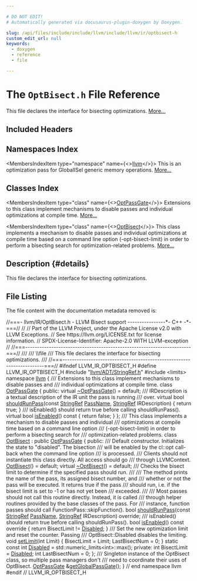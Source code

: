 ```yaml
---

# DO NOT EDIT!
# Automatically generated via docusaurus-plugin-doxygen by Doxygen.

slug: /api/files/include/include/llvm/include/llvm/ir/optbisect-h
custom_edit_url: null
keywords:
  - doxygen
  - reference
  - file

---
```





# The `OptBisect.h` File Reference

<DoxygenPage pluginConfig={pluginConfig}>

This file declares the interface for bisecting optimizations. <a href="#details">More...</a>

## Included Headers

<IncludesList>
<IncludesListItem
  filePath="llvm/ADT/StringRef.h"
  permalink="/docs/api/files/include/include/llvm/include/llvm/adt/stringref-h"
  isLocal="true" />
<IncludesListItem
  filePath="limits"
  permalink=""
  isLocal="false" />
</IncludesList>

## Namespaces Index

<MembersIndex>

<MembersIndexItem
  type="namespace"
  name={<><a href="/docs/api/namespaces/llvm">llvm</a></>}>
This is an optimization pass for GlobalISel generic memory operations. <a href="/docs/api/namespaces/llvm/#details">More...</a>
</MembersIndexItem>

</MembersIndex>

## Classes Index

<MembersIndex>

<MembersIndexItem
  type="class"
  name={<><a href="/docs/api/classes/llvm/optpassgate">OptPassGate</a></>}>
Extensions to this class implement mechanisms to disable passes and individual optimizations at compile time. <a href="/docs/api/classes/llvm/optpassgate/#details">More...</a>
</MembersIndexItem>

<MembersIndexItem
  type="class"
  name={<><a href="/docs/api/classes/llvm/optbisect">OptBisect</a></>}>
This class implements a mechanism to disable passes and individual optimizations at compile time based on a command line option (-opt-bisect-limit) in order to perform a bisecting search for optimization-related problems. <a href="/docs/api/classes/llvm/optbisect/#details">More...</a>
</MembersIndexItem>

</MembersIndex>

## Description {#details}

This file declares the interface for bisecting optimizations.

## File Listing

The file content with the documentation metadata removed is:

<ProgramListing>

<Link id="l00001" /><CodeLine lineNumber="1"><Highlight kind="comment">//===- llvm/IR/OptBisect.h - LLVM Bisect support ----------------&#42;- C++ -&#42;-===//</Highlight><Highlight kind="normal"></Highlight></CodeLine>
<Link id="l00002" /><CodeLine lineNumber="2"><Highlight kind="normal"></Highlight><Highlight kind="comment">//</Highlight><Highlight kind="normal"></Highlight></CodeLine>
<Link id="l00003" /><CodeLine lineNumber="3"><Highlight kind="normal"></Highlight><Highlight kind="comment">// Part of the LLVM Project, under the Apache License v2.0 with LLVM Exceptions.</Highlight><Highlight kind="normal"></Highlight></CodeLine>
<Link id="l00004" /><CodeLine lineNumber="4"><Highlight kind="normal"></Highlight><Highlight kind="comment">// See https://llvm.org/LICENSE.txt for license information.</Highlight><Highlight kind="normal"></Highlight></CodeLine>
<Link id="l00005" /><CodeLine lineNumber="5"><Highlight kind="normal"></Highlight><Highlight kind="comment">// SPDX-License-Identifier: Apache-2.0 WITH LLVM-exception</Highlight><Highlight kind="normal"></Highlight></CodeLine>
<Link id="l00006" /><CodeLine lineNumber="6"><Highlight kind="normal"></Highlight><Highlight kind="comment">//</Highlight><Highlight kind="normal"></Highlight></CodeLine>
<Link id="l00007" /><CodeLine lineNumber="7"><Highlight kind="normal"></Highlight><Highlight kind="comment">//===----------------------------------------------------------------------===//</Highlight><Highlight kind="comment"></Highlight></CodeLine>
<Link id="l00008" /><CodeLine lineNumber="8"><Highlight kind="comment">///</Highlight></CodeLine>
<Link id="l00009" /><CodeLine lineNumber="9"><Highlight kind="comment">/// \\file</Highlight></CodeLine>
<Link id="l00010" /><CodeLine lineNumber="10"><Highlight kind="comment">/// This file declares the interface for bisecting optimizations.</Highlight></CodeLine>
<Link id="l00011" /><CodeLine lineNumber="11"><Highlight kind="comment">///</Highlight><Highlight kind="normal"></Highlight></CodeLine>
<Link id="l00012" /><CodeLine lineNumber="12"><Highlight kind="normal"></Highlight><Highlight kind="comment">//===----------------------------------------------------------------------===//</Highlight><Highlight kind="normal"></Highlight></CodeLine>
<Link id="l00013" /><CodeLine lineNumber="13"><Highlight kind="normal"></Highlight></CodeLine>
<Link id="l00014" /><CodeLine lineNumber="14"><Highlight kind="normal"></Highlight><Highlight kind="preprocessor">#ifndef LLVM&#95;IR&#95;OPTBISECT&#95;H</Highlight><Highlight kind="normal"></Highlight></CodeLine>
<Link id="l00015" /><CodeLine lineNumber="15"><Highlight kind="normal"></Highlight><Highlight kind="preprocessor">#define LLVM&#95;IR&#95;OPTBISECT&#95;H</Highlight><Highlight kind="normal"></Highlight></CodeLine>
<Link id="l00016" /><CodeLine lineNumber="16"><Highlight kind="normal"></Highlight></CodeLine>
<Link id="l00017" /><CodeLine lineNumber="17"><Highlight kind="normal"></Highlight><Highlight kind="preprocessor">#include &quot;<a href="/docs/api/files/include/include/llvm/include/llvm/adt/stringref-h">llvm/ADT/StringRef.h</a>&quot;</Highlight><Highlight kind="normal"></Highlight></CodeLine>
<Link id="l00018" /><CodeLine lineNumber="18"><Highlight kind="normal"></Highlight><Highlight kind="preprocessor">#include &lt;limits&gt;</Highlight><Highlight kind="normal"></Highlight></CodeLine>
<Link id="l00019" /><CodeLine lineNumber="19"><Highlight kind="normal"></Highlight></CodeLine>
<Link id="l00020" /><CodeLine lineNumber="20"><Highlight kind="normal"></Highlight><Highlight kind="keyword">namespace </Highlight><Highlight kind="normal"><a href="/docs/api/namespaces/llvm">llvm</a> &#123;</Highlight></CodeLine>
<Link id="l00021" /><CodeLine lineNumber="21"><Highlight kind="normal"></Highlight><Highlight kind="comment"></Highlight></CodeLine>
<Link id="l00022" /><CodeLine lineNumber="22"><Highlight kind="comment">/// Extensions to this class implement mechanisms to disable passes and</Highlight></CodeLine>
<Link id="l00023" /><CodeLine lineNumber="23"><Highlight kind="comment">/// individual optimizations at compile time.</Highlight><Highlight kind="normal"></Highlight></CodeLine>
<Link id="l00024" /><CodeLine lineNumber="24" lineLink="/docs/api/classes/llvm/optpassgate"><Highlight kind="normal"></Highlight><Highlight kind="keyword">class </Highlight><Highlight kind="normal"><a href="/docs/api/classes/llvm/optpassgate">OptPassGate</a> &#123;</Highlight></CodeLine>
<Link id="l00025" /><CodeLine lineNumber="25"><Highlight kind="normal"></Highlight><Highlight kind="keyword">public</Highlight><Highlight kind="normal">:</Highlight></CodeLine>
<Link id="l00026" /><CodeLine lineNumber="26" lineLink="/docs/api/classes/llvm/optpassgate/#affc8ba09f6b5795a99112ec0c84be0d8"><Highlight kind="normal">  </Highlight><Highlight kind="keyword">virtual</Highlight><Highlight kind="normal"> <a href="/docs/api/classes/llvm/optpassgate/#affc8ba09f6b5795a99112ec0c84be0d8">~OptPassGate</a>() = </Highlight><Highlight kind="keywordflow">default</Highlight><Highlight kind="normal">;</Highlight></CodeLine>
<Link id="l00027" /><CodeLine lineNumber="27"><Highlight kind="normal"></Highlight><Highlight kind="comment"></Highlight></CodeLine>
<Link id="l00028" /><CodeLine lineNumber="28"><Highlight kind="comment">  /// IRDescription is a textual description of the IR unit the pass is running</Highlight></CodeLine>
<Link id="l00029" /><CodeLine lineNumber="29"><Highlight kind="comment">  /// over.</Highlight><Highlight kind="normal"></Highlight></CodeLine>
<Link id="l00030" /><CodeLine lineNumber="30" lineLink="/docs/api/classes/llvm/optpassgate/#a59de8deea51271200bbfc1e5be45ee3c"><Highlight kind="normal">  </Highlight><Highlight kind="keyword">virtual</Highlight><Highlight kind="normal"> </Highlight><Highlight kind="keywordtype">bool</Highlight><Highlight kind="normal"> <a href="/docs/api/classes/llvm/optpassgate/#a59de8deea51271200bbfc1e5be45ee3c">shouldRunPass</a>(</Highlight><Highlight kind="keyword">const</Highlight><Highlight kind="normal"> <a href="/docs/api/classes/llvm/stringref">StringRef</a> <a href="/docs/api/files/lib/lib/target/lib/target/x86/x86loweramxintrinsics-cpp/#adb9257105a403ef9d0773b87693f7779">PassName</a>,</Highlight></CodeLine>
<Link id="l00031" /><CodeLine lineNumber="31"><Highlight kind="normal">                             <a href="/docs/api/classes/llvm/stringref">StringRef</a> IRDescription) &#123;</Highlight></CodeLine>
<Link id="l00032" /><CodeLine lineNumber="32"><Highlight kind="normal">    </Highlight><Highlight kind="keywordflow">return</Highlight><Highlight kind="normal"> </Highlight><Highlight kind="keyword">true</Highlight><Highlight kind="normal">;</Highlight></CodeLine>
<Link id="l00033" /><CodeLine lineNumber="33"><Highlight kind="normal">  &#125;</Highlight></CodeLine>
<Link id="l00034" /><CodeLine lineNumber="34"><Highlight kind="normal"></Highlight><Highlight kind="comment"></Highlight></CodeLine>
<Link id="l00035" /><CodeLine lineNumber="35"><Highlight kind="comment">  /// isEnabled() should return true before calling shouldRunPass().</Highlight><Highlight kind="normal"></Highlight></CodeLine>
<Link id="l00036" /><CodeLine lineNumber="36" lineLink="/docs/api/classes/llvm/optpassgate/#a0324a149fd3db35e2f789c91a4d30da4"><Highlight kind="normal">  </Highlight><Highlight kind="keyword">virtual</Highlight><Highlight kind="normal"> </Highlight><Highlight kind="keywordtype">bool</Highlight><Highlight kind="normal"> <a href="/docs/api/classes/llvm/optpassgate/#a0324a149fd3db35e2f789c91a4d30da4">isEnabled</a>()</Highlight><Highlight kind="keyword"> const </Highlight><Highlight kind="normal">&#123; </Highlight><Highlight kind="keywordflow">return</Highlight><Highlight kind="normal"> </Highlight><Highlight kind="keyword">false</Highlight><Highlight kind="normal">; &#125;</Highlight></CodeLine>
<Link id="l00037" /><CodeLine lineNumber="37"><Highlight kind="normal">&#125;;</Highlight></CodeLine>
<Link id="l00038" /><CodeLine lineNumber="38"><Highlight kind="normal"></Highlight><Highlight kind="comment"></Highlight></CodeLine>
<Link id="l00039" /><CodeLine lineNumber="39"><Highlight kind="comment">/// This class implements a mechanism to disable passes and individual</Highlight></CodeLine>
<Link id="l00040" /><CodeLine lineNumber="40"><Highlight kind="comment">/// optimizations at compile time based on a command line option</Highlight></CodeLine>
<Link id="l00041" /><CodeLine lineNumber="41"><Highlight kind="comment">/// (-opt-bisect-limit) in order to perform a bisecting search for</Highlight></CodeLine>
<Link id="l00042" /><CodeLine lineNumber="42"><Highlight kind="comment">/// optimization-related problems.</Highlight><Highlight kind="normal"></Highlight></CodeLine>
<Link id="l00043" /><CodeLine lineNumber="43" lineLink="/docs/api/classes/llvm/optbisect"><Highlight kind="normal"></Highlight><Highlight kind="keyword">class </Highlight><Highlight kind="normal"><a href="/docs/api/classes/llvm/optbisect/#af32e7aebb348a3e35c9cee4591bbf50e">OptBisect</a> : </Highlight><Highlight kind="keyword">public</Highlight><Highlight kind="normal"> <a href="/docs/api/classes/llvm/optpassgate">OptPassGate</a> &#123;</Highlight></CodeLine>
<Link id="l00044" /><CodeLine lineNumber="44"><Highlight kind="normal"></Highlight><Highlight kind="keyword">public</Highlight><Highlight kind="normal">:</Highlight><Highlight kind="comment"></Highlight></CodeLine>
<Link id="l00045" /><CodeLine lineNumber="45"><Highlight kind="comment">  /// Default constructor. Initializes the state to &quot;disabled&quot;. The bisection</Highlight></CodeLine>
<Link id="l00046" /><CodeLine lineNumber="46"><Highlight kind="comment">  /// will be enabled by the cl::opt call-back when the command line option</Highlight></CodeLine>
<Link id="l00047" /><CodeLine lineNumber="47"><Highlight kind="comment">  /// is processed.</Highlight></CodeLine>
<Link id="l00048" /><CodeLine lineNumber="48"><Highlight kind="comment">  /// Clients should not instantiate this class directly.  All access should go</Highlight></CodeLine>
<Link id="l00049" /><CodeLine lineNumber="49"><Highlight kind="comment">  /// through LLVMContext.</Highlight><Highlight kind="normal"></Highlight></CodeLine>
<Link id="l00050" /><CodeLine lineNumber="50" lineLink="/docs/api/classes/llvm/optbisect/#af32e7aebb348a3e35c9cee4591bbf50e"><Highlight kind="normal">  <a href="/docs/api/classes/llvm/optbisect/#af32e7aebb348a3e35c9cee4591bbf50e">OptBisect</a>() = </Highlight><Highlight kind="keywordflow">default</Highlight><Highlight kind="normal">;</Highlight></CodeLine>
<Link id="l00051" /><CodeLine lineNumber="51"><Highlight kind="normal"></Highlight></CodeLine>
<Link id="l00052" /><CodeLine lineNumber="52" lineLink="/docs/api/classes/llvm/optbisect/#af1feac61c73583a592d7a88e288f996f"><Highlight kind="normal">  </Highlight><Highlight kind="keyword">virtual</Highlight><Highlight kind="normal"> <a href="/docs/api/classes/llvm/optbisect/#af1feac61c73583a592d7a88e288f996f">~OptBisect</a>() = </Highlight><Highlight kind="keywordflow">default</Highlight><Highlight kind="normal">;</Highlight></CodeLine>
<Link id="l00053" /><CodeLine lineNumber="53"><Highlight kind="normal"></Highlight><Highlight kind="comment"></Highlight></CodeLine>
<Link id="l00054" /><CodeLine lineNumber="54"><Highlight kind="comment">  /// Checks the bisect limit to determine if the specified pass should run.</Highlight></CodeLine>
<Link id="l00055" /><CodeLine lineNumber="55"><Highlight kind="comment">  ///</Highlight></CodeLine>
<Link id="l00056" /><CodeLine lineNumber="56"><Highlight kind="comment">  /// The method prints the name of the pass, its assigned bisect number, and</Highlight></CodeLine>
<Link id="l00057" /><CodeLine lineNumber="57"><Highlight kind="comment">  /// whether or not the pass will be executed. It returns true if the pass</Highlight></CodeLine>
<Link id="l00058" /><CodeLine lineNumber="58"><Highlight kind="comment">  /// should run, i.e. if the bisect limit is set to -1 or has not yet been</Highlight></CodeLine>
<Link id="l00059" /><CodeLine lineNumber="59"><Highlight kind="comment">  /// exceeded.</Highlight></CodeLine>
<Link id="l00060" /><CodeLine lineNumber="60"><Highlight kind="comment">  ///</Highlight></CodeLine>
<Link id="l00061" /><CodeLine lineNumber="61"><Highlight kind="comment">  /// Most passes should not call this routine directly. Instead, it is called</Highlight></CodeLine>
<Link id="l00062" /><CodeLine lineNumber="62"><Highlight kind="comment">  /// through helper routines provided by the base classes of the pass. For</Highlight></CodeLine>
<Link id="l00063" /><CodeLine lineNumber="63"><Highlight kind="comment">  /// instance, function passes should call FunctionPass::skipFunction().</Highlight><Highlight kind="normal"></Highlight></CodeLine>
<Link id="l00064" /><CodeLine lineNumber="64"><Highlight kind="normal">  </Highlight><Highlight kind="keywordtype">bool</Highlight><Highlight kind="normal"> <a href="/docs/api/classes/llvm/optbisect/#a0f286bb86d244482b2f03ac4f1943423">shouldRunPass</a>(</Highlight><Highlight kind="keyword">const</Highlight><Highlight kind="normal"> <a href="/docs/api/classes/llvm/stringref">StringRef</a> <a href="/docs/api/files/lib/lib/target/lib/target/x86/x86loweramxintrinsics-cpp/#adb9257105a403ef9d0773b87693f7779">PassName</a>,</Highlight></CodeLine>
<Link id="l00065" /><CodeLine lineNumber="65"><Highlight kind="normal">                     <a href="/docs/api/classes/llvm/stringref">StringRef</a> IRDescription) </Highlight><Highlight kind="keyword">override</Highlight><Highlight kind="normal">;</Highlight></CodeLine>
<Link id="l00066" /><CodeLine lineNumber="66"><Highlight kind="normal"></Highlight><Highlight kind="comment"></Highlight></CodeLine>
<Link id="l00067" /><CodeLine lineNumber="67"><Highlight kind="comment">  /// isEnabled() should return true before calling shouldRunPass().</Highlight><Highlight kind="normal"></Highlight></CodeLine>
<Link id="l00068" /><CodeLine lineNumber="68" lineLink="/docs/api/classes/llvm/optbisect/#aeb3ff1e80809c57ba13f85ac8eb94386"><Highlight kind="normal">  </Highlight><Highlight kind="keywordtype">bool</Highlight><Highlight kind="normal"> <a href="/docs/api/classes/llvm/optbisect/#aeb3ff1e80809c57ba13f85ac8eb94386">isEnabled</a>()</Highlight><Highlight kind="keyword"> const override </Highlight><Highlight kind="normal">&#123; </Highlight><Highlight kind="keywordflow">return</Highlight><Highlight kind="normal"> BisectLimit != <a href="/docs/api/classes/llvm/optbisect/#a4620d3ae92a8d5408fd31221e3580bc3">Disabled</a>; &#125;</Highlight></CodeLine>
<Link id="l00069" /><CodeLine lineNumber="69"><Highlight kind="normal"></Highlight><Highlight kind="comment"></Highlight></CodeLine>
<Link id="l00070" /><CodeLine lineNumber="70"><Highlight kind="comment">  /// Set the new optimization limit and reset the counter. Passing</Highlight></CodeLine>
<Link id="l00071" /><CodeLine lineNumber="71"><Highlight kind="comment">  /// OptBisect::Disabled disables the limiting.</Highlight><Highlight kind="normal"></Highlight></CodeLine>
<Link id="l00072" /><CodeLine lineNumber="72" lineLink="/docs/api/classes/llvm/optbisect/#a4ecc668238f31c2b642cdaecac4958e4"><Highlight kind="normal">  </Highlight><Highlight kind="keywordtype">void</Highlight><Highlight kind="normal"> <a href="/docs/api/classes/llvm/optbisect/#a4ecc668238f31c2b642cdaecac4958e4">setLimit</a>(</Highlight><Highlight kind="keywordtype">int</Highlight><Highlight kind="normal"> Limit) &#123;</Highlight></CodeLine>
<Link id="l00073" /><CodeLine lineNumber="73"><Highlight kind="normal">    BisectLimit = Limit;</Highlight></CodeLine>
<Link id="l00074" /><CodeLine lineNumber="74"><Highlight kind="normal">    LastBisectNum = 0;</Highlight></CodeLine>
<Link id="l00075" /><CodeLine lineNumber="75"><Highlight kind="normal">  &#125;</Highlight></CodeLine>
<Link id="l00076" /><CodeLine lineNumber="76"><Highlight kind="normal"></Highlight></CodeLine>
<Link id="l00077" /><CodeLine lineNumber="77" lineLink="/docs/api/classes/llvm/optbisect/#a4620d3ae92a8d5408fd31221e3580bc3"><Highlight kind="normal">  </Highlight><Highlight kind="keyword">static</Highlight><Highlight kind="normal"> </Highlight><Highlight kind="keyword">const</Highlight><Highlight kind="normal"> </Highlight><Highlight kind="keywordtype">int</Highlight><Highlight kind="normal"> <a href="/docs/api/classes/llvm/optbisect/#a4620d3ae92a8d5408fd31221e3580bc3">Disabled</a> = std::numeric&#95;limits&lt;int&gt;::max();</Highlight></CodeLine>
<Link id="l00078" /><CodeLine lineNumber="78"><Highlight kind="normal"></Highlight></CodeLine>
<Link id="l00079" /><CodeLine lineNumber="79"><Highlight kind="normal"></Highlight><Highlight kind="keyword">private</Highlight><Highlight kind="normal">:</Highlight></CodeLine>
<Link id="l00080" /><CodeLine lineNumber="80"><Highlight kind="normal">  </Highlight><Highlight kind="keywordtype">int</Highlight><Highlight kind="normal"> BisectLimit = <a href="/docs/api/classes/llvm/optbisect/#a4620d3ae92a8d5408fd31221e3580bc3">Disabled</a>;</Highlight></CodeLine>
<Link id="l00081" /><CodeLine lineNumber="81"><Highlight kind="normal">  </Highlight><Highlight kind="keywordtype">int</Highlight><Highlight kind="normal"> LastBisectNum = 0;</Highlight></CodeLine>
<Link id="l00082" /><CodeLine lineNumber="82"><Highlight kind="normal">&#125;;</Highlight></CodeLine>
<Link id="l00083" /><CodeLine lineNumber="83"><Highlight kind="normal"></Highlight><Highlight kind="comment"></Highlight></CodeLine>
<Link id="l00084" /><CodeLine lineNumber="84"><Highlight kind="comment">/// Singleton instance of the OptBisect class, so multiple pass managers don&#39;t</Highlight></CodeLine>
<Link id="l00085" /><CodeLine lineNumber="85"><Highlight kind="comment">/// need to coordinate their uses of OptBisect.</Highlight><Highlight kind="normal"></Highlight></CodeLine>
<Link id="l00086" /><CodeLine lineNumber="86"><Highlight kind="normal"><a href="/docs/api/classes/llvm/optpassgate">OptPassGate</a> &amp;<a href="/docs/api/namespaces/llvm/#a40dfa1d23e21383d154cb6905aaa8031">getGlobalPassGate</a>();</Highlight></CodeLine>
<Link id="l00087" /><CodeLine lineNumber="87"><Highlight kind="normal"></Highlight></CodeLine>
<Link id="l00088" /><CodeLine lineNumber="88"><Highlight kind="normal">&#125; </Highlight><Highlight kind="comment">// end namespace llvm</Highlight><Highlight kind="normal"></Highlight></CodeLine>
<Link id="l00089" /><CodeLine lineNumber="89"><Highlight kind="normal"></Highlight></CodeLine>
<Link id="l00090" /><CodeLine lineNumber="90"><Highlight kind="normal"></Highlight><Highlight kind="preprocessor">#endif </Highlight><Highlight kind="comment">// LLVM&#95;IR&#95;OPTBISECT&#95;H</Highlight><Highlight kind="normal"></Highlight></CodeLine>

</ProgramListing>


</DoxygenPage>
